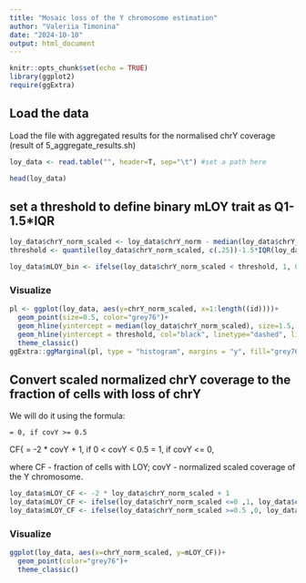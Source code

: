 ```yaml
---
title: "Mosaic loss of the Y chromosome estimation"
author: "Valeriia Timonina"
date: "2024-10-10"
output: html_document
---
```


```r
knitr::opts_chunk$set(echo = TRUE)
library(ggplot2)
require(ggExtra)
```


## Load the data

Load the file with aggregated results for the normalised chrY coverage (result of 5_aggregate_results.sh)


```r
loy_data <- read.table("", header=T, sep="\t") #set a path here

head(loy_data)
```


## set a threshold to define binary mLOY trait as Q1-1.5*IQR


```r
loy_data$chrY_norm_scaled <- loy_data$chrY_norm - median(loy_data$chrY_norm) + 0.5 # rescale
threshold <- quantile(loy_data$chrY_norm_scaled, c(.25))-1.5*IQR(loy_data$chrY_norm_scaled) # set a threshold to define binary mLOY

loy_data$mLOY_bin <- ifelse(loy_data$chrY_norm_scaled < threshold, 1, 0) # everyone with chrY coverage below threshold are mLOY cases
```

### Visualize 

```r
pl <- ggplot(loy_data, aes(y=chrY_norm_scaled, x=1:length((id))))+
  geom_point(size=0.5, color="grey76")+
  geom_hline(yintercept = median(loy_data$chrY_norm_scaled), size=1.5, col="darkred")+
  geom_hline(yintercept = threshold, col="black", linetype="dashed", linewidth=1.5)+
  theme_classic()
ggExtra::ggMarginal(pl, type = "histogram", margins = "y", fill="grey76")
```

## Convert scaled normalized chrY coverage to the fraction of cells with loss of chrY

We will do it using the formula:

    = 0, if covY >= 0.5 
CF{ = -2 * covY + 1, if 0 < covY < 0.5
    = 1, if covY <= 0,

where CF - fraction of cells with LOY; covY - normalized scaled coverage of the Y chromosome.

```r
loy_data$mLOY_CF <- -2 * loy_data$chrY_norm_scaled + 1
loy_data$mLOY_CF <- ifelse(loy_data$chrY_norm_scaled <=0 ,1, loy_data$chrY_norm_scaled)
loy_data$mLOY_CF <- ifelse(loy_data$chrY_norm_scaled >=0.5 ,0, loy_data$chrY_norm_scaled)
```


### Visualize 

```r
ggplot(loy_data, aes(x=chrY_norm_scaled, y=mLOY_CF))+
  geom_point(color="grey76")+
  theme_classic()
```

